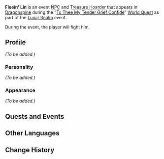 {{Meta
<!-- Remove this template after adding the missing info -->
|missing_NPC_profile  = yes
}}
{{Character Infobox
|type             = Event NPC
|image            = NPC Fleein' Lin.png
|affiliation      = Treasure Hoarders
}}
'''Fleein' Lin''' is an event [[NPC]] and [[Treasure Hoarder]] that appears in [[Dragonspine]] during the "[[To Thee My Tender Grief Confide]]" [[World Quest]] as part of the [[Lunar Realm]] event.

During the event, the player will fight him.

==Profile==
<!--detailed story/lore information goes here-->
''(To be added.)''

===Personality===
''(To be added.)''

===Appearance===
''(To be added.)''

==Quests and Events==
{{Quest Appearances}}

==Other Languages==
{{Other Languages
|en      = Fleein' Lin
|zhs     = 林逃山
|zhs_rm  = Lín Táo Shān
|zht     = 林逃山
|zht_rm  = Lín Táo Shān
|zh_tl   = 
|ja      = 林逃山
|ja_rm   = Rintousan{{Assumed}}
|ja_tl   = 
|ko      = 임은둔
|ko_rm   = Im-Eundun
|ko_tl   = Recluse Im
|es      = Lin el Huidizo
|es_tl   = Elusive Lin
|fr      = Lin le fuyard
|fr_tl   = Lin the Fugitive
|ru      = Беглец Линь
|ru_tl   = Fugitive Lin
|th      = Lin ตีนแมว
|th_rm   = Lin Tin Maeo
|th_tl   = 
|vi      = Lin Chạy Trốn
|vi_tl   = 
|de      = Fliehender Lin
|de_tl   = Fleeing Lin
|id      = Fleein' Lin
|pt      = Lin Fugidor
|pt_tl   = 
}}

==Change History==
{{Change History|2.1}}